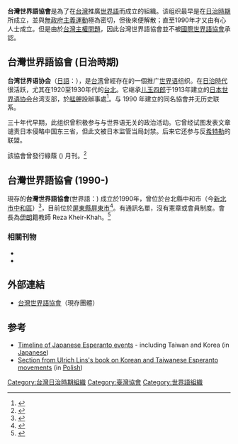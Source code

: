 {{多個問題|
{{copyedit|time=2011-05-14T16:41:44+00:00}}
{{notability unreferenced|time=2011-05-14T16:41:44+00:00}}
{{expert|time=2011-05-14T16:41:44+00:00}}
}}
{{Esperanto|expanded=Associations}}

'''台灣世界語協會'''是為了在[[台灣|台灣]]推廣[[世界語|世界語]]而成立的組織。该组织最早是在[[台灣日治時期|日治時期]]所成立，並與[[無政府主義|無政府主義運動]]極為密切，但後來便解散；直至1990年才又由有心人士成立。但是由於[[台灣問題|台灣主權問題]]，因此台灣世界語協會並不被[[國際世界語協會|國際世界語協會]]承認。

== 台灣世界語協會 (日治時期) ==
'''台湾世界语协会'''（[[日語|日語]]：{{lang|ja|台湾エスペラント学会}}），是[[台湾|台湾]]曾經存在的一個推广[[世界语|世界语]]组织。在[[台灣日治時期|日治時代]]很活跃，尤其在1920至1930年代的[[台北|台北]]。它继承[[儿玉四郎|儿玉四郎]]于1913年建立的[[日本世界语协会|日本世界语协会]]台湾支部，於[[艋舺|艋舺]]設辦事處<ref>{{cite|url=http://nccur.lib.nccu.edu.tw/bitstream/140.119/49844/1/900201.pdf|title=無政府主義與日治時期台灣新文學──王詩琅之思想前景與文藝活動關係研究|publisher=國立政治大學台灣文學研究所|author=鄒易儒|page=49|date=2010-07|accessdate=2011-11-15|archive-date=2016-03-04|archive-url=https://web.archive.org/web/20160304194237/http://nccur.lib.nccu.edu.tw/bitstream/140.119/49844/1/900201.pdf|dead-url=no}}</ref>。与 1990 年建立的同名協會并无历史联系。

三十年代早期，此组织曾积极参与与世界语无关的政治活动。它曾经试图发表文章谴责日本侵略中国东三省，但此文被日本监管当局封禁。后来它还参与反[[希特勒|希特勒]]的联盟。

該協會曾發行綠蔭 ({{lang|eo|La Verda Ombro}}) 月刊。<ref>{{cite web|author=邱士杰|title=山口小靜與連溫卿|url=http://lianwenqing.wordpress.com/2007/12/29/yamakuchi/|publisher=連溫卿研究|access-date=2011-11-15|archive-date=2018-08-13|archive-url=https://web.archive.org/web/20180813070749/https://lianwenqing.wordpress.com/2007/12/29/yamakuchi/|dead-url=no}}</ref>

==台灣世界語協會 (1990-)==
現存的'''台灣世界語協會'''(世界語：{{lang|eo|Tajvana Esperantista Asocio}}) 成立於1990年，曾位於台北縣中和市（今[[新北市|新北市]][[中和區|中和區]]）<ref>{{cite web|title=台灣世界語資源|author=鍾啟堯|date=1999|url=http://www.elerno.cn/emhistorio/taiwan/taiwan001.htm|access-date=2011-11-15|archive-date=2018-04-10|archive-url=https://web.archive.org/web/20180410162912/http://www.elerno.cn/emhistorio/taiwan/taiwan001.htm|dead-url=no}}</ref>，目前位於[[屏東縣|屏東縣]][[屏東市|屏東市]]<ref>{{cite web|url=http://uea.org/landoj/azio/tajvano.html|title=UEA.ORG: Esperanto-organizoj en Tajvano|publisher=[[國際世界語協會|國際世界語協會]]|date=2011-11-08|access-date=2011-11-15|archive-date=2012-07-16|archive-url=https://web.archive.org/web/20120716202705/http://www.uea.org/landoj/azio/tajvano.html|dead-url=yes}}</ref>。有通訊名單，沒有憲章或會員制度。會長為[[伊朗|伊朗]]籍教師 Reza Kheir-Khah。<ref>{{cite web|url=http://tajgxong.bravehost.com/books.html|title=台灣世界語資源|deadurl=yes|archiveurl=https://web.archive.org/web/20080828064527/http://tajgxong.bravehost.com/books.html|archivedate=2008-08-28|accessdate=2011-11-15}}</ref>

===相關刊物===
*{{lang|eo|Tajvana Esperantisto}}
*{{lang|eo|Formoza Folio}}
== 外部連結 ==
*[https://web.archive.org/web/20130509084626/http://tajgxong.bravehost.com/ 台灣世界語協會]（現存團體）

== 参考 ==
<references/>
* [https://web.archive.org/web/20041019165315/http://www.jei.or.jp/jjj/historio-de-esp.htm Timeline of Japanese Esperanto events] - including Taiwan and Korea (in [[Japanese_language|Japanese]])
* [https://web.archive.org/web/20040811083855/http://esperanto.pl/page.php?tid=311073 Section from Ulrich Lins's book on Korean and Taiwanese Esperanto movements] (in [[Polish_language|Polish]])

[[Category:台灣日治時期組織|Category:台灣日治時期組織]]
[[Category:臺灣協會|Category:臺灣協會]]
[[Category:世界語組織|Category:世界語組織]]